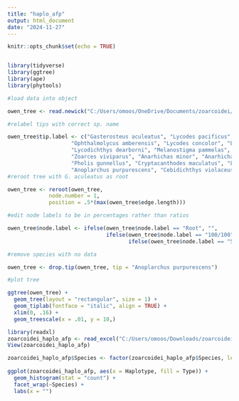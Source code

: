 ```yaml
---
title: "haplo_afp"
output: html_document
date: "2024-11-27"
---
```


```r
knitr::opts_chunk$set(echo = TRUE)


library(tidyverse)
library(ggtree)
library(ape)
library(phytools)

```

```r

#load data into object

owen_tree <- read.newick("C:/Users/omoos/OneDrive/Documents/zoarcoidei/SUPERMATRIX.phylip.treefile")

#relabel tips with correct sp. name

owen_tree$tip.label <- c("Gasterosteus aculeatus", "Lycodes pacificus", "Lycodes diapterus", 
                    "Ophthalmolycus amberensis", "Lycodes concolor", "Lycodes platyrhinus", 
                    "Lycodichthys dearborni", "Melanostigma pammelas", "Melanostigma gelatinosum",
                    "Zoarces viviparus", "Anarhichas minor", "Anarhichas lupus",
                    "Pholis gunnellus", "Cryptacanthodes maculatus", "Leptoclinus maculatus", 
                    "Anoplarchus purpurescens", "Cebidichthys violaceus", "Bathymaster signatus")
#reroot tree with G. aculeatus as root

owen_tree <- reroot(owen_tree, 
             node.number = 1, 
             position = .5*(max(owen_tree$edge.length)))

#edit node labels to be in percentages rather than ratios

owen_tree$node.label <- ifelse(owen_tree$node.label == "Root", "", 
                               ifelse(owen_tree$node.label == "100/100", "100",
                                      ifelse(owen_tree$node.label == "51/71", "72", owen_tree$node.label)))

#remove species with no data

owen_tree <- drop.tip(owen_tree, tip = "Anoplarchus purpurescens")

#plot tree

ggtree(owen_tree) +
  geom_tree(layout = "rectangular", size = 1) +
  geom_tiplab(fontface = "italic", align = TRUE) +
  xlim(0, .16) +
  geom_treescale(x = .01, y = 10,)

```

```r
library(readxl)
zoarcoidei_haplo_afp <- read_excel("C:/Users/omoos/Downloads/zoarcoidei_haplo-afp (2).xlsx", sheet = "graph")
View(zoarcoidei_haplo_afp)

zoarcoidei_haplo_afp$Species <- factor(zoarcoidei_haplo_afp$Species, levels = unique(zoarcoidei_haplo_afp$Species))
 
ggplot(zoarcoidei_haplo_afp, aes(x = Haplotype, fill = Type)) + 
  geom_histogram(stat = "count") +
  facet_wrap(~Species) +
  labs(x = "")

```
